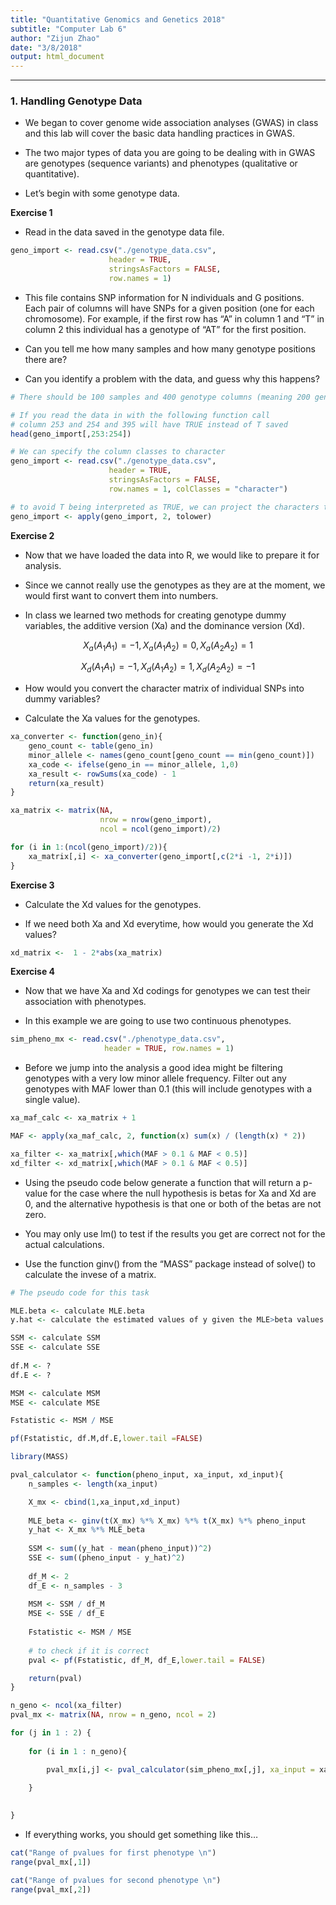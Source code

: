 ```yaml
---
title: "Quantitative Genomics and Genetics 2018"
subtitle: "Computer Lab 6"
author: "Zijun Zhao"
date: "3/8/2018"
output: html_document
---
```


--------------------------------------------------------------------------

### 1. Handling Genotype Data 

- We began to cover genome wide association analyses (GWAS) in class and this lab will cover the basic data handling practices in GWAS.

- The two major types of data you are going to be dealing with in GWAS are genotypes (sequence variants) and phenotypes (qualitative or quantitative).

- Let's begin with some genotype data. 


**Exercise 1**

- Read in the data saved in the genotype data file.

```r
geno_import <- read.csv("./genotype_data.csv", 
                      header = TRUE, 
                      stringsAsFactors = FALSE,
                      row.names = 1)
```

- This file contains SNP information for N individuals and G positions. Each pair of columns will have SNPs for a given position (one for each chromosome). For example, if the first row has "A" in column 1 and "T" in column 2 this individual has a genotype of "AT" for the first position.

- Can you tell me how many samples and how many genotype positions there are?

- Can you identify a problem with the data, and guess why this happens?


```r
# There should be 100 samples and 400 genotype columns (meaning 200 genotype positions)

# If you read the data in with the following function call 
# column 253 and 254 and 395 will have TRUE instead of T saved
head(geno_import[,253:254])
```


```r

# We can specify the column classes to character
geno_import <- read.csv("./genotype_data.csv", 
                      header = TRUE, 
                      stringsAsFactors = FALSE,
                      row.names = 1, colClasses = "character")

# to avoid T being interpreted as TRUE, we can project the characters to lower case
geno_import <- apply(geno_import, 2, tolower)

```


**Exercise 2**

- Now that we have loaded the data into R, we would like to prepare it for analysis. 

- Since we cannot really use the genotypes as they are at the moment, we would first want to convert them into numbers. 

- In class we learned two methods for creating genotype dummy variables, the additive version (Xa) and the dominance version (Xd).

$$X_a(A_1 A_1)=-1, X_a(A_1 A_2)=0, X_a(A_2 A_2)=1$$

$$X_d(A_1 A_1)=-1, X_d(A_1 A_2)=1, X_d(A_2 A_2)=-1$$

- How would you convert the character matrix of individual SNPs into dummy variables?

- Calculate the Xa values for the genotypes.


```r

xa_converter <- function(geno_in){
    geno_count <- table(geno_in)
    minor_allele <- names(geno_count[geno_count == min(geno_count)])
    xa_code <- ifelse(geno_in == minor_allele, 1,0)
    xa_result <- rowSums(xa_code) - 1
    return(xa_result)
}

xa_matrix <- matrix(NA, 
                    nrow = nrow(geno_import), 
                    ncol = ncol(geno_import)/2)

for (i in 1:(ncol(geno_import)/2)){
    xa_matrix[,i] <- xa_converter(geno_import[,c(2*i -1, 2*i)])  
}

```


**Exercise 3**

- Calculate the Xd values for the genotypes.

- If we need both Xa and Xd everytime, how would you generate the Xd values?

```r

xd_matrix <-  1 - 2*abs(xa_matrix)

```


**Exercise 4**

- Now that we have Xa and Xd codings for genotypes we can test their association with phenotypes.

- In this example we are going to use two continuous phenotypes. 

```r

sim_pheno_mx <- read.csv("./phenotype_data.csv", 
                     header = TRUE, row.names = 1)

```

- Before we jump into the analysis a good idea might be filtering genotypes with a very low minor allele frequency. Filter out any genotypes with MAF lower than 0.1 (this will include genotypes with a single value).

```r

xa_maf_calc <- xa_matrix + 1

MAF <- apply(xa_maf_calc, 2, function(x) sum(x) / (length(x) * 2))

xa_filter <- xa_matrix[,which(MAF > 0.1 & MAF < 0.5)]
xd_filter <- xd_matrix[,which(MAF > 0.1 & MAF < 0.5)]

```

- Using the pseudo code below generate a function that will return a p-value for the case where the null hypothesis is betas for Xa and Xd are 0, and the alternative hypothesis is that one or both of the betas are not zero. 

- You may only use lm() to test if the results you get are correct not for the actual calculations. 

- Use the function ginv() from the "MASS" package instead of solve() to calculate the invese of a matrix.


```r

# The pseudo code for this task

MLE.beta <- calculate MLE.beta 
y.hat <- calculate the estimated values of y given the MLE>beta values

SSM <- calculate SSM
SSE <- calculate SSE
 
df.M <- ?
df.E <- ?

MSM <- calculate MSM
MSE <- calculate MSE

Fstatistic <- MSM / MSE

pf(Fstatistic, df.M,df.E,lower.tail =FALSE)

```



```r
library(MASS)

pval_calculator <- function(pheno_input, xa_input, xd_input){
    n_samples <- length(xa_input)

    X_mx <- cbind(1,xa_input,xd_input)
    
    MLE_beta <- ginv(t(X_mx) %*% X_mx) %*% t(X_mx) %*% pheno_input
    y_hat <- X_mx %*% MLE_beta
  
    SSM <- sum((y_hat - mean(pheno_input))^2)
    SSE <- sum((pheno_input - y_hat)^2)
  
    df_M <- 2
    df_E <- n_samples - 3 
  
    MSM <- SSM / df_M
    MSE <- SSE / df_E
  
    Fstatistic <- MSM / MSE
  
    # to check if it is correct 
    pval <- pf(Fstatistic, df_M, df_E,lower.tail = FALSE)

    return(pval)
}

n_geno <- ncol(xa_filter)
pval_mx <- matrix(NA, nrow = n_geno, ncol = 2)

for (j in 1 : 2) {
  
    for (i in 1 : n_geno){

        pval_mx[i,j] <- pval_calculator(sim_pheno_mx[,j], xa_input = xa_filter[,i], xd_input = xd_filter[,i])

    }
  
  
}


```



- If everything works, you should get something like this...

```r

cat("Range of pvalues for first phenotype \n")
range(pval_mx[,1])

cat("Range of pvalues for second phenotype \n")
range(pval_mx[,2])
```


